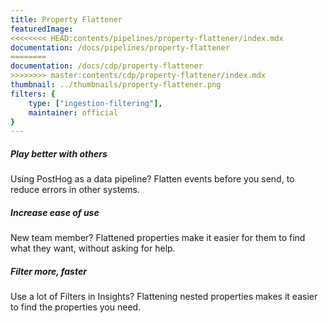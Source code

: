 ```yaml
---
title: Property Flattener
featuredImage: 
<<<<<<<< HEAD:contents/pipelines/property-flattener/index.mdx
documentation: /docs/pipelines/property-flattener
========
documentation: /docs/cdp/property-flattener
>>>>>>>> master:contents/cdp/property-flattener/index.mdx
thumbnail: ../thumbnails/property-flattener.png
filters: {
    type: ["ingestion-filtering"],
    maintainer: official
}
---
```


<Section
    divider={false}
    title="Flatten nested properties to a single layer, so that PostHog events are more easily filtered in Insights."
    size="full"
    cols={3}
>
    <div>
        <h5>Play better with others</h5>
        <p>Using PostHog as a data pipeline? Flatten events before you send, to reduce errors in other systems.</p>
    </div>
    <div>
        <h5>Increase ease of use</h5>
        <p>New team member? Flattened properties make it easier for them to find what they want, without asking for help.</p>
    </div>
    <div>
        <h5>Filter more, faster</h5>
        <p>Use a lot of Filters in Insights? Flattening nested properties makes it easier to find the properties you need.</p>
    </div>
</Section>

<TutorialsSlider topic="property-flattener" />

<Documentation />
